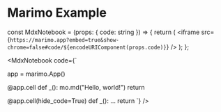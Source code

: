 # Marimo Example

const MdxNotebook = (props: { code: string }) => {
  return (
    <iframe src={`https://marimo.app?embed=true&show-chrome=false#code/${encodeURIComponent(props.code)}`} />
  );
};

<MdxNotebook code={`

app = marimo.App()

@app.cell
def _():
    mo.md("Hello, world!")
    return

@app.cell(hide_code=True)
def _():
    ...
    return 
`} /> 